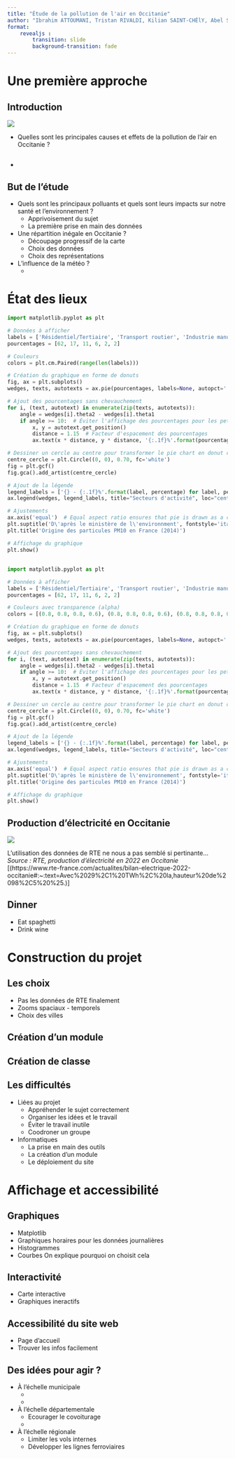 ```yaml
---
title: "Étude de la pollution de l'air en Occitanie"
author: "Ibrahim ATTOUMANI, Tristan RIVALDI, Kilian SAINT-CHÉlY, Abel SILLY, Jeanne VIVIER"
format: 
    revealjs :
        transition: slide
        background-transition: fade
---
```


# Une première approche

## Introduction

![](cycles-pollution.png)


- Quelles sont les principales causes et effets de la pollution de l'air en Occitanie ?

## {auto-animate=true}

- 



## But de l'étude 

- Quels sont les principaux polluants et quels sont leurs impacts sur notre santé et l'environnement ?
    -  Apprivoisement du sujet
    - La première prise en main des données

- Une répartition inégale en Occitanie ? 
    - Découpage progressif de la carte
    - Choix des données
    - Choix des représentations

- L'influence de la météo ?
    - 


# État des lieux 

```python

import matplotlib.pyplot as plt

# Données à afficher
labels = ['Résidentiel/Tertiaire', 'Transport routier', 'Industrie manufacturière', 'Agriculture', 'Transformation de l\'énergie', 'Autre']
pourcentages = [62, 17, 11, 6, 2, 2]

# Couleurs
colors = plt.cm.Paired(range(len(labels)))

# Création du graphique en forme de donuts
fig, ax = plt.subplots()
wedges, texts, autotexts = ax.pie(pourcentages, labels=None, autopct='', startangle=90, colors=colors)

# Ajout des pourcentages sans chevauchement
for i, (text, autotext) in enumerate(zip(texts, autotexts)):
    angle = wedges[i].theta2 - wedges[i].theta1
    if angle >= 10:  # Éviter l'affichage des pourcentages pour les petits segments
        x, y = autotext.get_position()
        distance = 1.15  # Facteur d'espacement des pourcentages
        ax.text(x * distance, y * distance, '{:.1f}%'.format(pourcentages[i]), ha='center', va='center')

# Dessiner un cercle au centre pour transformer le pie chart en donut chart
centre_cercle = plt.Circle((0, 0), 0.70, fc='white')
fig = plt.gcf()
fig.gca().add_artist(centre_cercle)

# Ajout de la légende
legend_labels = ['{} - {:.1f}%'.format(label, percentage) for label, percentage in zip(labels, pourcentages)]
ax.legend(wedges, legend_labels, title="Secteurs d'activité", loc="center left", bbox_to_anchor=(1, 0, 0.5, 1))

# Ajustements
ax.axis('equal')  # Equal aspect ratio ensures that pie is drawn as a circle.
plt.suptitle('D\'après le ministère de l\'environnment', fontstyle='italic' )
plt.title('Origine des particules PM10 en France (2014)')

# Affichage du graphique
plt.show()


```

## {auto-animate=false}
```python
import matplotlib.pyplot as plt

# Données à afficher
labels = ['Résidentiel/Tertiaire', 'Transport routier', 'Industrie manufacturière', 'Agriculture', 'Transformation de l\'énergie', 'Autre']
pourcentages = [62, 17, 11, 6, 2, 2]

# Couleurs avec transparence (alpha)
colors = [(0.8, 0.8, 0.8, 0.6), (0.8, 0.8, 0.8, 0.6), (0.8, 0.8, 0.8, 0.6), (0.8, 0.8, 0.8, 0.6), (1.0, 0.65, 0.0, 0.8), (0.8, 0.8, 0.8, 0.6)]  # Opacité réduite pour tous

# Création du graphique en forme de donuts
fig, ax = plt.subplots()
wedges, texts, autotexts = ax.pie(pourcentages, labels=None, autopct='', startangle=90, colors=colors)

# Ajout des pourcentages sans chevauchement
for i, (text, autotext) in enumerate(zip(texts, autotexts)):
    angle = wedges[i].theta2 - wedges[i].theta1
    if angle >= 10:  # Éviter l'affichage des pourcentages pour les petits segments
        x, y = autotext.get_position()
        distance = 1.15  # Facteur d'espacement des pourcentages
        ax.text(x * distance, y * distance, '{:.1f}%'.format(pourcentages[i]), ha='center', va='center')

# Dessiner un cercle au centre pour transformer le pie chart en donut chart
centre_cercle = plt.Circle((0, 0), 0.70, fc='white')
fig = plt.gcf()
fig.gca().add_artist(centre_cercle)

# Ajout de la légende
legend_labels = ['{} - {:.1f}%'.format(label, percentage) for label, percentage in zip(labels, pourcentages)]
ax.legend(wedges, legend_labels, title="Secteurs d'activité", loc="center left", bbox_to_anchor=(1, 0, 0.5, 1))

# Ajustements
ax.axis('equal')  # Equal aspect ratio ensures that pie is drawn as a circle.
plt.suptitle('D\'après le ministère de l\'environnement', fontstyle='italic' )
plt.title('Origine des particules PM10 en France (2014)')

# Affichage du graphique
plt.show()
```
## Production d'électricité en Occitanie

![](rte.png)




L'utilisation des données de RTE ne nous a pas semblé si pertinante...      
 _Source : RTE, production d'électricité en 2022 en Occitanie_     
[(https://www.rte-france.com/actualites/bilan-electrique-2022-occitanie#:~:text=Avec%2029%2C1%20TWh%2C%20la,hauteur%20de%2098%2C5%20%25.)]


## Dinner

- Eat spaghetti
- Drink wine

# Construction du projet

## Les choix
- Pas les données de RTE finalement
- Zooms spaciaux - temporels 
- Choix des villes 

## Création d'un module 

## Création de classe

## Les difficultés

- Liées au projet
    - Appréhender le sujet correctement 
    - Organiser les idées et le travail
    - Éviter le travail inutile
    - Coodroner un groupe

- Informatiques
    - La prise en main des outils
    - La création d'un module
    - Le déploiement du site 


# Affichage et accessibilité 

## Graphiques
- Matplotlib
- Graphiques horaires pour les données journalières
- Histogrammes 
- Courbes 
On explique pourquoi on choisit cela


## Interactivité 

- Carte interactive 
- Graphiques ineractifs

## Accessibilité du site web

- Page d'accueil
- Trouver les infos facilement 

## Des idées pour agir ? {transition="fade-in slide-out"}
- À l'échelle municipale 
    - 
    - 

- À l'échelle départementale 
    - Ecourager le covoiturage 
    -  

- À l'échelle régionale 
    - Limiter les vols internes
    - Développer les lignes ferroviaires
